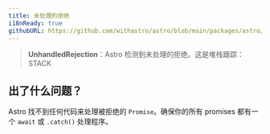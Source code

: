 ```yaml
---
title: 未处理的拒绝
i18nReady: true
githubURL: https://github.com/withastro/astro/blob/main/packages/astro/src/core/errors/errors-data.ts
---
```


> **UnhandledRejection**：Astro 检测到未处理的拒绝。这是堆栈跟踪：<br/>STACK

## 出了什么问题？
Astro 找不到任何代码来处理被拒绝的 `Promise`。确保你的所有 promises 都有一个 `await` 或 `.catch()` 处理程序。
